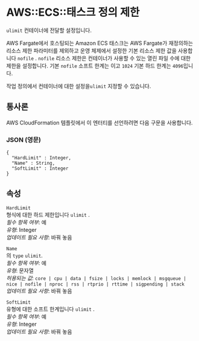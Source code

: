 # AWS::ECS::태스크 정의 제한

`ulimit` 컨테이너에 전달할 설정입니다.

AWS Fargate에서 호스팅되는 Amazon ECS 태스크는 AWS Fargate가 재정의하는 리소스 제한 파라미터를 제외하고 운영 체제에서 설정한 기본 리소스 제한 값을 사용합니다 `nofile` . `nofile` 리소스 제한은 컨테이너가 사용할 수 있는 열린 파일 수에 대한 제한을 설정합니다. 기본 `nofile` 소프트 한계는 이고 `1024` 기본 하드 한계는 `4096`입니다.

작업 정의에서 컨테이너에 대한 설정을`ulimit` 지정할 수 있습니다.

## 통사론

AWS CloudFormation 템플릿에서 이 엔터티를 선언하려면 다음 구문을 사용합니다.

### JSON (영문)

```
{
  "HardLimit" : Integer,
  "Name" : String,
  "SoftLimit" : Integer
}
```

## 속성

`HardLimit`  
형식에 대한 하드 제한입니다 `ulimit` .  
_필수 항목 여부_: 예  
_유형_: Integer  
_업데이트 필요 사항_: 바꿔 놓음

`Name`  
의 `type` `ulimit`.  
_필수 항목 여부_: 예  
_유형_: 문자열  
_허용되는 값_: `core | cpu | data | fsize | locks | memlock | msgqueue | nice | nofile | nproc | rss | rtprio | rttime | sigpending | stack`  
_업데이트 필요 사항_: 바꿔 놓음

`SoftLimit`  
유형에 대한 소프트 한계입니다 `ulimit` .  
_필수 항목 여부_: 예  
_유형_: Integer  
_업데이트 필요 사항_: 바꿔 놓음
